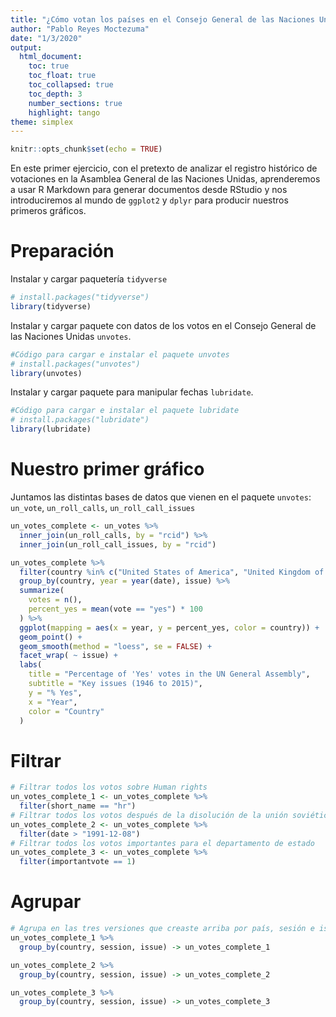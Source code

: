 ```yaml
---
title: "¿Cómo votan los países en el Consejo General de las Naciones Unidas?"
author: "Pablo Reyes Moctezuma"
date: "1/3/2020"
output: 
  html_document:
    toc: true
    toc_float: true
    toc_collapsed: true
    toc_depth: 3
    number_sections: true
    highlight: tango
theme: simplex
---
```


```r
knitr::opts_chunk$set(echo = TRUE)
```

En este primer ejercicio, con el pretexto de analizar el registro histórico de votaciones en la Asamblea General de las Naciones Unidas, aprenderemos a usar R Markdown para generar documentos desde RStudio y nos introduciremos al mundo de `ggplot2` y `dplyr` para producir nuestros primeros gráficos.

# Preparación

Instalar y cargar paquetería `tidyverse`

```r
# install.packages("tidyverse")
library(tidyverse)
```

Instalar y cargar paquete con datos de los votos en el Consejo General de las Naciones Unidas `unvotes`.

```r
#Código para cargar e instalar el paquete unvotes
# install.packages("unvotes")
library(unvotes)
```

Instalar y cargar paquete para manipular fechas `lubridate`.

```r
#Código para cargar e instalar el paquete lubridate
# install.packages("lubridate")
library(lubridate)
```

# Nuestro primer gráfico

Juntamos las distintas bases de datos que vienen en el paquete `unvotes`: `un_vote`, `un_roll_calls`, `un_roll_call_issues`

```r
un_votes_complete <- un_votes %>%
  inner_join(un_roll_calls, by = "rcid") %>%
  inner_join(un_roll_call_issues, by = "rcid")
```


```r
un_votes_complete %>% 
  filter(country %in% c("United States of America", "United Kingdom of Great Britain and Northern Ireland")) %>%
  group_by(country, year = year(date), issue) %>%
  summarize(
    votes = n(),
    percent_yes = mean(vote == "yes") * 100
  ) %>%
  ggplot(mapping = aes(x = year, y = percent_yes, color = country)) +
  geom_point() +
  geom_smooth(method = "loess", se = FALSE) +
  facet_wrap( ~ issue) +
  labs(
    title = "Percentage of 'Yes' votes in the UN General Assembly",
    subtitle = "Key issues (1946 to 2015)",
    y = "% Yes",
    x = "Year",
    color = "Country"
  )
```

# Filtrar

```r
# Filtrar todos los votos sobre Human rights
un_votes_complete_1 <- un_votes_complete %>%
  filter(short_name == "hr")
# Filtrar todos los votos después de la disolución de la unión soviética (Tratado de Belovezha)
un_votes_complete_2 <- un_votes_complete %>%
  filter(date > "1991-12-08")
# Filtrar todos los votos importantes para el departamento de estado
un_votes_complete_3 <- un_votes_complete %>%
  filter(importantvote == 1)
```

# Agrupar

```r
# Agrupa en las tres versiones que creaste arriba por país, sesión e issue
un_votes_complete_1 %>%
  group_by(country, session, issue) -> un_votes_complete_1

un_votes_complete_2 %>%
  group_by(country, session, issue) -> un_votes_complete_2

un_votes_complete_3 %>%
  group_by(country, session, issue) -> un_votes_complete_3
```
